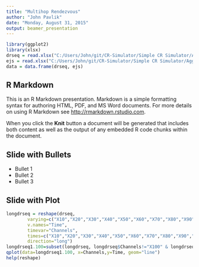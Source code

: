 ---
title: "Multihop Rendezvous"
author: "John Pavlik"
date: "Monday, August 31, 2015"
output: beamer_presentation
---
```{r, echo=FALSE}
library(ggplot2)
library(xlsx)
drseq = read.xlsx("C:/Users/John/git/CR-Simulator/Simple CR Simulator/Aggregated.xlsx", sheetName="DRSEQ")
ejs = read.xlsx("C:/Users/John/git/CR-Simulator/Simple CR Simulator/Aggregated.xlsx", sheetName="EJS")
data = data.frame(drseq, ejs)
```
## R Markdown

This is an R Markdown presentation. Markdown is a simple formatting syntax for authoring HTML, PDF, and MS Word documents. For more details on using R Markdown see <http://rmarkdown.rstudio.com>.

When you click the **Knit** button a document will be generated that includes both content as well as the output of any embedded R code chunks within the document.

## Slide with Bullets

- Bullet 1
- Bullet 2
- Bullet 3


## Slide with Plot

```{r, echo=FALSE}

longdrseq = reshape(drseq, 
        varying=c("X10","X20","X30","X40","X50","X60","X70","X80","X90","X100","X250","X500","X750","X1000"),
        v.names="Time",
        timevar="Channels",
        times=c("X10","X20","X30","X40","X50","X60","X70","X80","X90","X100","X250","X500","X750","X1000"),
        direction="long")
longdrseq1.100=subset(longdrseq, longdrseq$Channels!="X100" & longdrseq$Channels!="X250" & longdrseq$Channels !="X500" & longdrseq$Channels != "X750" & longdrseq$Channels != "X1000")
qplot(data=longdrseq1.100, x=Channels,y=Time, geom="line") 
help(reshape)
```

